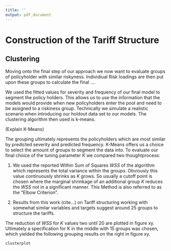 ```yaml
---
title: ''
output: pdf_document
---
```



# Construction of the Tariff Structure


## Clustering

Moving onto the final step of our approach we now want to evaluate groups of policyholder with similar riskyness. Individiual Risk loadings are then put upon these groups to calculate the final ....

We used the fitted values for severity and frequency of our final model to segment the policy holders. This allows us to use the information that the models would provide when new policyholders enter the pool and need to be assigned to a riskiness group. Technically we simulate a realistic scenario when introducing our holdout data set to our models. The clustering algorithm then used is k-means. 

(Explain K-Means)

The grouping ultimately represents the policyholders which are most similar by predicted severity and predicted frequency. K-Means offers us a choice to select the amount of groups to segment the data into. To evaluate our final choice of the tuning parameter $K$ we compared two thoughtprocess: 

1. We used the reported Within Sum of Squares $WSS$ of the algorithm which represents the total variance within the groups. Obviously this value continuously shrinks as $K$ grows. So usually a cutoff point is chosen where the marginal shrinkage of an additional group $K$ reduces the $WSS$ not in a significant manner. This Method is also referred to as the "Elbow Criterion". 

2. Results from this work (cite...) on Tariff structuring working with somewhat similar variables and targets suggest around 25 groups to structure the tariffs. 

The reduction of $WSS$ for $K$ values two until 20 are plotted in figure xy. Ultimately a specification for K in the middle with 15 groups was chosen, which yielded the following grouping results on the right in figure xy. 


```r
clusterplot
```

